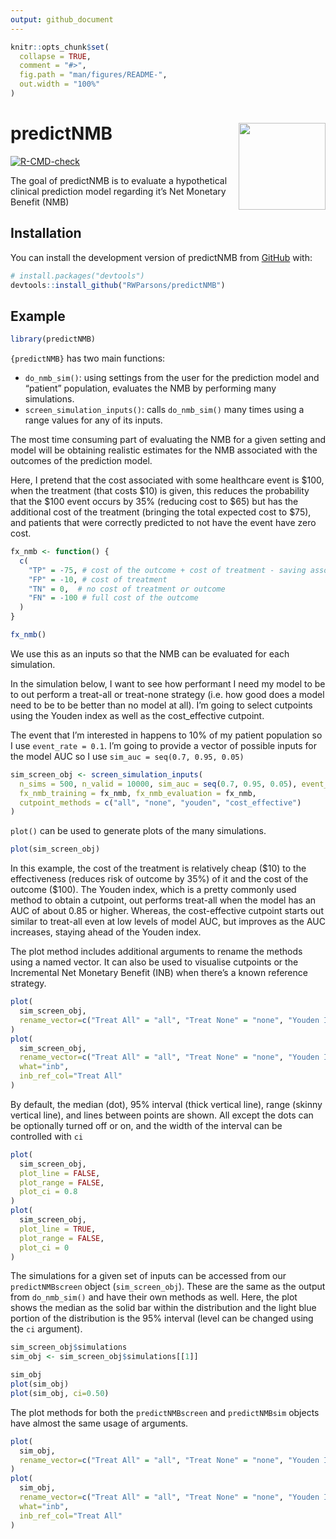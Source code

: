 ```yaml
---
output: github_document
---
```


<!-- README.md is generated from README.Rmd. Please edit that file -->

```r
knitr::opts_chunk$set(
  collapse = TRUE,
  comment = "#>",
  fig.path = "man/figures/README-",
  out.width = "100%"
)
```

# predictNMB <a href='https://github.com/RWParsons/predictNMB'><img src='man/figures/logo.png' align="right" height="139" /></a>

<!-- badges: start -->
[![R-CMD-check](https://github.com/RWParsons/predictNMB/workflows/R-CMD-check/badge.svg)](https://github.com/RWParsons/predictNMB/actions)
<!-- badges: end -->

The goal of predictNMB is to evaluate a hypothetical clinical prediction model regarding it's Net Monetary Benefit (NMB)

## Installation

You can install the development version of predictNMB from [GitHub](https://github.com/) with:

``` r
# install.packages("devtools")
devtools::install_github("RWParsons/predictNMB")
```

## Example

```r
library(predictNMB)
```


`{predictNMB}` has two main functions: 

- `do_nmb_sim()`: using settings from the user for the prediction model and "patient" population, evaluates the NMB by performing many simulations.
- `screen_simulation_inputs()`: calls `do_nmb_sim()` many times using a range values for any of its inputs.

The most time consuming part of evaluating the NMB for a given setting and model will be obtaining realistic estimates for the NMB associated with the outcomes of the prediction model. 

Here, I pretend that the cost associated with some healthcare event is \$100, when the treatment (that costs \$10) is given, this reduces the probability that the \$100 event occurs by 35% (reducing cost to $65) but has the additional cost of the treatment (bringing the total expected cost to \$75), and patients that were correctly predicted to not have the event have zero cost.

```r
fx_nmb <- function() {
  c(
    "TP" = -75, # cost of the outcome + cost of treatment - saving associated with its effectiveness
    "FP" = -10, # cost of treatment
    "TN" = 0,  # no cost of treatment or outcome
    "FN" = -100 # full cost of the outcome
  )
}

fx_nmb()

```

We use this as an inputs so that the NMB can be evaluated for each simulation.

In the simulation below, I want to see how performant I need my model to be to out perform a treat-all or treat-none strategy (i.e. how good does a model need to be to be better than no model at all). I'm going to select cutpoints using the Youden index as well as the cost_effective cutpoint.

The event that I'm interested in happens to 10% of my patient population so I use `event_rate = 0.1`. I'm going to provide a vector of possible inputs for the model AUC so I use `sim_auc = seq(0.7, 0.95, 0.05)`

```r
sim_screen_obj <- screen_simulation_inputs(
  n_sims = 500, n_valid = 10000, sim_auc = seq(0.7, 0.95, 0.05), event_rate = 0.1,
  fx_nmb_training = fx_nmb, fx_nmb_evaluation = fx_nmb,
  cutpoint_methods = c("all", "none", "youden", "cost_effective")
)
```

`plot()` can be used to generate plots of the many simulations.

```r
plot(sim_screen_obj)
```

In this example, the cost of the treatment is relatively cheap (\$10) to the effectiveness (reduces risk of outcome by 35%) of it and the cost of the outcome (\$100). The Youden index, which is a pretty commonly used method to obtain a cutpoint, out performs treat-all when the model has an AUC of about 0.85 or higher. Whereas, the cost-effective cutpoint starts out similar to treat-all even at low levels of model AUC, but improves as the AUC increases, staying ahead of the Youden index.

The plot method includes additional arguments to rename the methods using a named vector. It can also be used to visualise cutpoints or the Incremental Net Monetary Benefit (INB) when there's a known reference strategy.

```r
plot(
  sim_screen_obj, 
  rename_vector=c("Treat All" = "all", "Treat None" = "none", "Youden Index" = "youden", "Cost-effective" = "cost_effective")
)
plot(
  sim_screen_obj, 
  rename_vector=c("Treat All" = "all", "Treat None" = "none", "Youden Index" = "youden", "Cost-effective" = "cost_effective"),
  what="inb",
  inb_ref_col="Treat All"
)
```
By default, the median (dot), 95% interval (thick vertical line), range (skinny vertical line), and lines between points are shown. All except the dots can be optionally turned off or on, and the width of the interval can be controlled with `ci`
```r
plot(
  sim_screen_obj,
  plot_line = FALSE,
  plot_range = FALSE,
  plot_ci = 0.8
)
plot(
  sim_screen_obj,
  plot_line = TRUE,
  plot_range = FALSE,
  plot_ci = 0
)
```

The simulations for a given set of inputs can be accessed from our `predictNMBscreen` object (`sim_screen_obj`). These are the same as the output from `do_nmb_sim()` and have their own methods as well. Here, the plot shows the median as the solid bar within the distribution and the light blue portion of the distribution is the 95% interval (level can be changed using the `ci` argument).

```r
sim_screen_obj$simulations
sim_obj <- sim_screen_obj$simulations[[1]]

sim_obj
plot(sim_obj)
plot(sim_obj, ci=0.50)
```
The plot methods for both the `predictNMBscreen` and `predictNMBsim` objects have almost the same usage of arguments.
```r
plot(
  sim_obj, 
  rename_vector=c("Treat All" = "all", "Treat None" = "none", "Youden Index" = "youden", "Cost-effective" = "cost_effective")
)
plot(
  sim_obj, 
  rename_vector=c("Treat All" = "all", "Treat None" = "none", "Youden Index" = "youden", "Cost-effective" = "cost_effective"),
  what="inb",
  inb_ref_col="Treat All"
)
```

